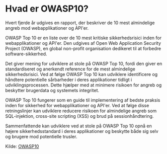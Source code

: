 # Hvad er OWASP10?
Hvert fjerde år udgives en rapport, der beskriver de 10 mest almindelige angreb mod webapplikationer og API'er.

OWASP Top 10 er en liste over de 10 mest kritiske sikkerhedsrisici inden for webapplikationer og API'er. Den udgives af Open Web Application Security Project (OWASP), en global non-profit organisation dedikeret til at forbedre software-sikkerhed.

Det giver mening for udviklere at stole på OWASP Top 10, fordi den giver en standardiseret og anerkendt reference for de mest almindelige sikkerhedsrisici. Ved at følge OWASP Top 10 kan udviklere identificere og håndtere potentielle sårbarheder i deres applikationer tidligt i udviklingsprocessen. Dette hjælper med at minimere risikoen for angreb og beskytter brugerdata og systemets integritet.

OWASP Top 10 fungerer som en guide til implementering af bedste praksis inden for sikkerhed for webapplikationer og API'er. Ved at følge disse retningslinjer kan udviklere reducere risikoen for almindelige angreb som SQL-injektion, cross-site scripting (XSS) og brud på sessionhåndtering.

Sammenfattende kan udviklere ved at stole på OWASP Top 10 opnå en højere sikkerhedsstandard i deres applikationer og beskytte både sig selv og brugere mod potentielle trusler.



Kilde:
[OWASP10](https://owasp.org)

